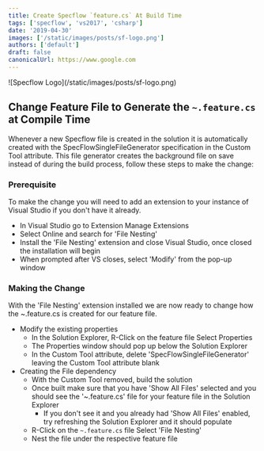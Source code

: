 ```yaml
---
title: Create Specflow `feature.cs` At Build Time
tags: ['specflow', 'vs2017', 'csharp']
date: '2019-04-30'
images: ['/static/images/posts/sf-logo.png']
authors: ['default']
draft: false
canonicalUrl: https://www.google.com
---
```

<div className="flex flex-wrap -mx-2 overflow-hidden xl:-mx-2">
  <div className="my-1 px-2 w-full overflow-hidden xl:my-1 xl:px-2 xl:w-1/2">
    ![Specflow Logo](/static/images/posts/sf-logo.png)
  </div>
</div>

## Change Feature File to Generate the `~.feature.cs` at Compile Time

Whenever a new Specflow file is created in the solution it is automatically created with the SpecFlowSingleFileGenerator specification in the Custom Tool attribute. This file generator creates the background file on save instead of during the build
process, follow these steps to make the change:

### Prerequisite

To make the change you will need to add an extension to your instance of Visual Studio if you don't have it already.

* In Visual Studio go to Extension Manage Extensions
* Select Online and search for 'File Nesting'
* Install the 'File Nesting' extension and close Visual Studio, once closed the installation will begin
* When prompted after VS closes, select 'Modify' from the pop-up window

### Making the Change

With the 'File Nesting' extension installed we are now ready to change how the ~.feature.cs is created for our feature file.

* Modify the existing properties
  * In the Solution Explorer, R-Click on the feature file Select Properties
  * The Properties window should pop up below the Solution Explorer
  * In the Custom Tool attribute, delete 'SpecFlowSingleFileGenerator' leaving the Custom Tool attribute blank
* Creating the File dependency
  * With the Custom Tool removed, build the solution
  * Once built make sure that you have 'Show All Files' selected and you should see the '~.feature.cs' file for your feature file in the Solution Explorer
    * If you don't see it and you already had 'Show All Files' enabled, try refreshing the Solution Explorer and it should populate
  * R-Click on the `~.feature.cs` file Select 'File Nesting'
  * Nest the file under the respective feature file
